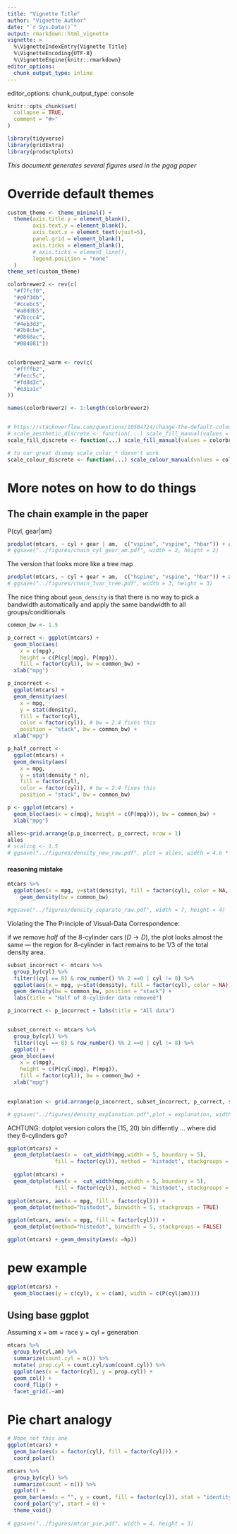 ```yaml
---
title: "Vignette Title"
author: "Vignette Author"
date: "`r Sys.Date()`"
output: rmarkdown::html_vignette
vignette: >
  %\VignetteIndexEntry{Vignette Title}
  %\VignetteEncoding{UTF-8}
  %\VignetteEngine{knitr::rmarkdown}
editor_options: 
  chunk_output_type: inline
---
```


editor_options:
  chunk_output_type: console
  
  
```r
knitr::opts_chunk$set(
  collapse = TRUE,
  comment = "#>"
)

library(tidyverse)
library(gridExtra)
library(productplots)
```

_This document generates several figures used in the pgog paper_

# Override default themes

```r
custom_theme <- theme_minimal() + 
  theme(axis.title.y = element_blank(),
        axis.text.y = element_blank(),
        axis.text.x = element_text(vjust=5),
        panel.grid = element_blank(),
        axis.ticks = element_blank(),
        # axis.ticks = element_line(),
        legend.position = "none"
  )
theme_set(custom_theme)

colorbrewer2 <- rev(c(
  "#f7fcf0",
  "#e0f3db",
  "#ccebc5",
  "#a8ddb5",
  "#7bccc4",
  "#4eb3d3",
  "#2b8cbe",
  "#0868ac",
  "#084081"))


colorbrewer2_warm <- rev(c(
  "#ffffb2",
  "#fecc5c",
  "#fd8d3c",
  "#e31a1c"
))

names(colorbrewer2) <- 1:length(colorbrewer2)


# https://stackoverflow.com/questions/10504724/change-the-default-colour-palette-in-ggplot
# scale_aesthetic_discrete <- function(...) scale_fill_manual(values = colorbrewer2)
scale_fill_discrete <- function(...) scale_fill_manual(values = colorbrewer2)

# to our great dismay scale_color_* doesn't work
scale_colour_discrete <- function(...) scale_colour_manual(values = colorbrewer2_warm)
```


# More notes on how to do things


## The chain example in the paper

P(cyl, gear|am)

```r
prodplot(mtcars, ~ cyl + gear | am,  c("vspine", "vspine", "hbar")) + aes(fill=cyl, color = gear)
# ggsave("../figures/chain_cyl_gear_am.pdf", width = 2, height = 2)
```


The version that looks more like a tree map

```r
prodplot(mtcars, ~ cyl + gear + am,  c("hspine", "vspine", "hbar")) + aes(fill=cyl, color = gear)
# ggsave("../figures/chain_3var_tree.pdf", width = 3, height = 3)

```


The nice thing about `geom_density` is that there is no way to pick a bandwidth automatically and apply the same bandwidth to all groups/conditionals


```r
common_bw <- 1.5

p_correct <- ggplot(mtcars) + 
  geom_bloc(aes(
    x = c(mpg), 
    height = c(P(cyl|mpg), P(mpg)), 
    fill = factor(cyl)), bw = common_bw) +
  xlab("mpg")

p_incorrect <- 
  ggplot(mtcars) + 
  geom_density(aes(
    x = mpg,
    y = stat(density),
    fill = factor(cyl),
    color = factor(cyl)), # bw = 2.4 fixes this
    position = "stack", bw = common_bw) +
  xlab("mpg")

p_half_correct <- 
  ggplot(mtcars) + 
  geom_density(aes(
    x = mpg,
    y = stat(density * n),
    fill = factor(cyl),
    color = factor(cyl)), # bw = 2.4 fixes this
    position = "stack", bw = common_bw) 

p <- ggplot(mtcars) +  
  geom_bloc(aes(x = c(mpg), height = c(P(mpg))), bw = common_bw) +
  xlab("mpg")

alles<-grid.arrange(p,p_incorrect, p_correct, nrow = 1)
alles
# scaling <- 1.5
# ggsave("../figures/density_new_raw.pdf", plot = alles, width = 4.6 * scaling, height = 1.3 * scaling)
```


#### reasoning mistake

```r
mtcars %>%
  ggplot(aes(x = mpg, y=stat(density), fill = factor(cyl), color = NA, alpha = 0.5)) + 
    geom_density(bw = common_bw)

#ggsave("../figures/density_separate_raw.pdf", width = 7, height = 4)


```

Violating the The Principle of Visual-Data Correspondence:

if we remove _half_ of the 8-cylinder cars ($D \rightarrow D$), the plot looks almost the same --- the region for 8-cylinder in fact remains to be 1/3 of the total density area.

```r
subset_incorrect <- mtcars %>%
  group_by(cyl) %>%
  filter((cyl == 8) & row_number() %% 2 ==0 | cyl != 8) %>%
  ggplot(aes(x = mpg, y=stat(density), fill = factor(cyl), color = NA)) + 
  geom_density(bw = common_bw, position = "stack") + 
  labs(title = "Half of 8-cylinder data removed")

p_incorrect <- p_incorrect + labs(title = "All data")


subset_correct <- mtcars %>%
  group_by(cyl) %>%
  filter((cyl == 8) & row_number() %% 2 ==0 | cyl != 8) %>%
  ggplot() + 
 geom_bloc(aes(
    x = c(mpg), 
    height = c(P(cyl|mpg), P(mpg)), 
    fill = factor(cyl)), bw = common_bw) +
  xlab("mpg")
  

explanation <- grid.arrange(p_incorrect, subset_incorrect, p_correct, subset_correct, nrow = 2)

# ggsave("../figures/density_explanation.pdf",plot = explanation, width = 7, height = 4)

```

ACHTUNG: dotplot version colors the [15, 20) bin differntly ... where did they 6-cylinders go?

```r
ggplot(mtcars) + 
  geom_dotplot(aes(x =  cut_width(mpg,width = 5, boundary = 5), 
               fill = factor(cyl)), method = 'histodot', stackgroups = TRUE)
  
  ggplot(mtcars) + 
  geom_dotplot(aes(x =  cut_width(mpg,width = 5, boundary = 5), 
               fill = factor(cyl)), method = 'histodot', stackgroups = FALSE)
  
ggplot(mtcars, aes(x = mpg, fill = factor(cyl))) +
  geom_dotplot(method="histodot", binwidth = 5, stackgroups = TRUE)

ggplot(mtcars, aes(x = mpg, fill = factor(cyl))) +
  geom_dotplot(method="histodot", binwidth = 5, stackgroups = FALSE)
```



```r
ggplot(mtcars) + geom_density(aes(x =hp))
```




# pew example

```r
ggplot(mtcars) + 
  geom_bloc(aes(y = c(cyl), x = c(am), width = c(P(cyl|am))))
```



## Using base ggplot

Assuming x = am = race
y = cyl = generation

```r
mtcars %>%
  group_by(cyl,am) %>%
  summarize(count.cyl = n()) %>%
  mutate( prop.cyl = count.cyl/sum(count.cyl)) %>%
  ggplot(aes(x = factor(cyl), y = prop.cyl)) + 
  geom_col() + 
  coord_flip() +
  facet_grid(.~am)
```






# Pie chart analogy


```r
# Nope not this one
ggplot(mtcars) +
  geom_bar(aes(x = factor(cyl), fill = factor(cyl))) + 
  coord_polar()
```



```r
mtcars %>%
  group_by(cyl) %>%
  summarize(count = n()) %>%
  ggplot() +
  geom_bar(aes(x = "", y = count, fill = factor(cyl)), stat = "identity") +
  coord_polar("y", start = 0) + 
  theme_void()
  
# ggsave("../figures/mtcar_pie.pdf", width = 4, height = 3)
```
